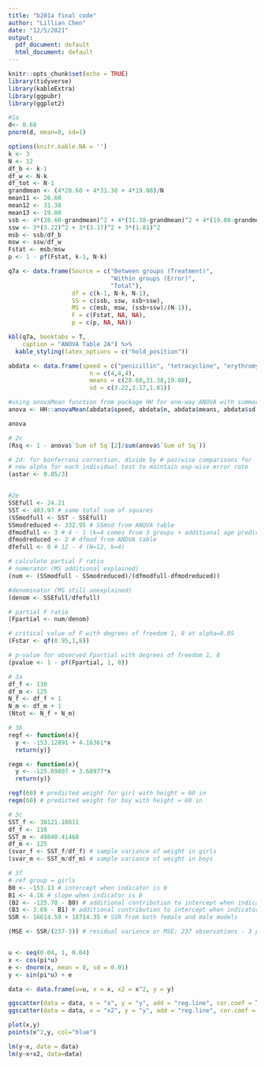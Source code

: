 ```yaml
---
title: "b201a final code"
author: "Lillian Chen"
date: "12/5/2021"
output:
  pdf_document: default
  html_document: default
---
```


```r
knitr::opts_chunk$set(echo = TRUE)
library(tidyverse)
library(kableExtra)
library(ggpubr)
library(ggplot2)
```


```r
#1a
d<- 0.68
pnorm(d, mean=0, sd=1)

```


```r
options(knitr.kable.NA = '')
k <- 3 
N <- 12
df_b <- k-1
df_w <- N-k
df_tot <- N-1
grandmean <- (4*28.60 + 4*31.38 + 4*19.08)/N
mean11 <- 28.60
mean12 <- 31.38
mean13 <- 19.08
ssb <- 4*(28.60-grandmean)^2 + 4*(31.38-grandmean)^2 + 4*(19.08-grandmean)^2
ssw <- 3*(3.22)^2 + 3*(3.17)^2 + 3*(1.81)^2
msb <- ssb/df_b
msw <- ssw/df_w
Fstat <- msb/msw
p <- 1 - pf(Fstat, k-1, N-k)

q7a <- data.frame(Source = c("Between groups (Treatment)", 
                             "Within groups (Error)", 
                             "Total"),
                  df = c(k-1, N-k, N-1),
                  SS = c(ssb, ssw, ssb+ssw),
                  MS = c(msb, msw, (ssb+ssw)/(N-1)),
                  F = c(Fstat, NA, NA),
                  p = c(p, NA, NA))

kbl(q7a, booktabs = T, 
    caption = "ANOVA Table 2A") %>% 
  kable_styling(latex_options = c("hold_position"))

abdata <- data.frame(speed = c("penicillin", "tetracycline", "erythromycin"),
                       n = c(4,4,4),
                       means = c(28.60,31.38,19.08),
                       sd = c(3.22,3.17,1.81))

#using anovaMean function from package HH for one-way ANOVA with summary statistics
anova <- HH::anovaMean(abdata$speed, abdata$n, abdata$means, abdata$sd, ylabel=c("antibiotic"))

anova

# 2c
(Rsq <- 1 - anova$`Sum of Sq`[2]/sum(anova$`Sum of Sq`))

# 2d: for bonferroni correction, divide by # pairwise comparisons for 
# new alpha for each individual test to maintain exp-wise error rate
(astar <- 0.05/3)


#2e
SSEfull <- 24.21 
SST <- 403.97 # same total sum of squares
(SSmodfull <- SST - SSEfull)
SSmodreduced <- 332.95 # SSmod from ANOVA table
dfmodfull <- 3 # 4 - 1 (k=4 comes from 3 groups + additional age predictor)
dfmodreduced <- 2 # dfmod from ANOVA table
dfefull <- 8 # 12 - 4 (N=12, k=4)

# calculate partial F ratio
# numerator (MS additional explained) 
(num <- (SSmodfull - SSmodreduced)/(dfmodfull-dfmodreduced))

#denominator (MS still unexplained)
(denom <- SSEfull/dfefull)

# partial F ratio
(Fpartial <- num/denom)

# critical value of F with degrees of freedom 1, 8 at alpha=0.05
(Fstar <- qf(0.95,1,8))

# p-value for observed Fpartial with degrees of freedom 1, 8
(pvalue <- 1 - pf(Fpartial, 1, 8))

```
```r
# 3a 
df_f <- 110
df_m <- 125
N_f <- df_f + 1
N_m <- df_m + 1
(Ntot <- N_f + N_m)

# 3b
regf <- function(x){
  y <- -153.12891 + 4.16361*x
  return(y)}

regm <- function(x){
  y <- -125.69807 + 3.68977*x
  return(y)}

regf(60) # predicted weight for girl with height = 60 in
regm(60) # predicted weight for boy with height = 60 in

# 3c
SST_f <- 38121.10811
df_f <- 110
SST_m <- 49840.41468
df_m <- 125
(svar_f <- SST_f/df_f) # sample variance of weight in girls
(svar_m <- SST_m/df_m) # sample variance of weight in boys

# 3f
# ref group = girls
B0 <- -153.13 # intercept when indicator is 0
B1 <- 4.16 # slope when indicator is 0 
(B2 <- -125.70 - B0) # additional contribution to intercept when indicator is 1
(B3 <- 3.69 - B1) # additional contribution to intercept when indicator is 1
SSR <- 16614.59 + 18714.35 # SSR from both female and male models

(MSE <- SSR/(237-3)) # residual variance or MSE; 237 observations - 3 parameters



```


```r

u <- seq(0.04, 1, 0.04)
x <- cos(pi*u)
e <- dnorm(x, mean = 0, sd = 0.01)
y <- sin(pi*u) + e

data <- data.frame(u=u, x = x, x2 = x^2, y = y)

ggscatter(data = data, x = "x", y = "y", add = "reg.line", cor.coef = T)
ggscatter(data = data, x = "x2", y = "y", add = "reg.line", cor.coef = T)

plot(x,y)
points(x^2,y, col="blue")

lm(y~x, data = data)
lm(y~x+x2, data=data)

```
